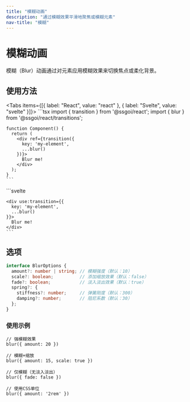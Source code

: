 ```yaml
---
title: "模糊动画"
description: "通过模糊效果平滑地聚焦或模糊元素"
nav-title: "模糊"
---
```


# 模糊动画

模糊（Blur）动画通过对元素应用模糊效果来切换焦点或柔化背景。

<TransitionDemo type="blur" />

## 使用方法

<Tabs items={[{ label: "React", value: "react" }, { label: "Svelte", value: "svelte" }]}>
  <TabPanel value="react">
    ```tsx
    import { transition } from '@ssgoi/react';
    import { blur } from '@ssgoi/react/transitions';

    function Component() {
      return (
        <div ref={transition({
          key: 'my-element',
          ...blur()
        })}>
          Blur me!
        </div>
      );
    }
    ```
  </TabPanel>
  <TabPanel value="svelte">
    ```svelte
    <script>
      import { transition } from '@ssgoi/svelte';
      import { blur } from '@ssgoi/svelte/transitions';
    </script>

    <div use:transition={{
      key: 'my-element',
      ...blur()
    }}>
      Blur me!
    </div>
    ```
  </TabPanel>
</Tabs>

## 选项

```typescript
interface BlurOptions {
  amount?: number | string; // 模糊强度（默认：10）
  scale?: boolean;          // 添加缩放效果（默认：false）
  fade?: boolean;           // 淡入淡出效果（默认：true）
  spring?: {
    stiffness?: number;     // 弹簧刚度（默认：300）
    damping?: number;       // 阻尼系数（默认：30）
  };
}
```

### 使用示例

```tsx
// 强模糊效果
blur({ amount: 20 })

// 模糊+缩放
blur({ amount: 15, scale: true })

// 仅模糊（无淡入淡出）
blur({ fade: false })

// 使用CSS单位
blur({ amount: '2rem' })
```
